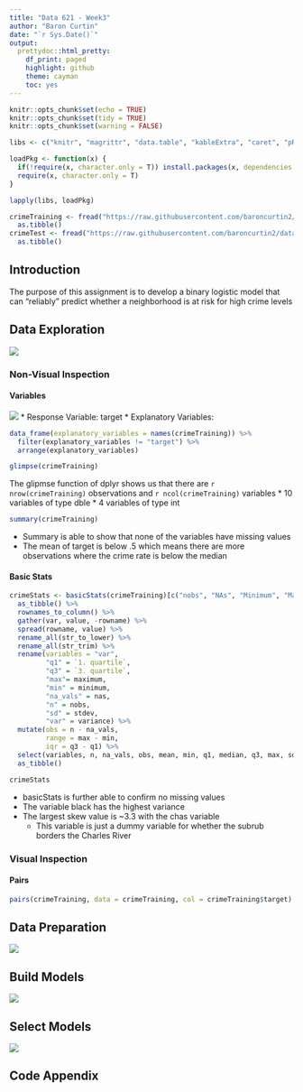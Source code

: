 ```yaml
---
title: "Data 621 - Week3"
author: "Baron Curtin"
date: "`r Sys.Date()`"
output:
  prettydoc::html_pretty:
    df_print: paged
    highlight: github
    theme: cayman
    toc: yes
---
```


```r
knitr::opts_chunk$set(echo = TRUE)
knitr::opts_chunk$set(tidy = TRUE)
knitr::opts_chunk$set(warning = FALSE)

libs <- c("knitr", "magrittr", "data.table", "kableExtra", "caret", "pROC", "zoo", "ISLR", "leaps", "fBasics", "reshape2", "tidyverse")

loadPkg <- function(x) {
  if(!require(x, character.only = T)) install.packages(x, dependencies = T)
  require(x, character.only = T)
}

lapply(libs, loadPkg)
```


```r
crimeTraining <- fread("https://raw.githubusercontent.com/baroncurtin2/data621/master/week3/crime-training-data.csv") %>%
  as.tibble()
crimeTest <- fread("https://raw.githubusercontent.com/baroncurtin2/data621/master/week3/crime-evaluation-data.csv") %>%
  as.tibble()
```


## Introduction
The purpose of this assignment is to develop a binary logistic model that can "reliably" predict whether a neighborhood is at risk for high crime levels


## Data Exploration
![](./pics/1.png)

### Non-Visual Inspection

#### Variables
![](./pics/vars.png)
  * Response Variable: target
  * Explanatory Variables:
```r
data_frame(explanatory_variables = names(crimeTraining)) %>%
  filter(explanatory_variables != "target") %>%
  arrange(explanatory_variables)
```


```r
glimpse(crimeTraining)
```
The glipmse function of dplyr shows us that there are `r nrow(crimeTraining)` observations and `r ncol(crimeTraining)` variables
  * 10 variables of type dble
  * 4 variables of type int

```r
summary(crimeTraining)
```
  * Summary is able to show that none of the variables have missing values
  * The mean of target is below .5 which means there are more observations where the crime rate is below the median

#### Basic Stats
```r
crimeStats <- basicStats(crimeTraining)[c("nobs", "NAs", "Minimum", "Maximum", "1. Quartile", "3. Quartile", "Mean", "Median", "Variance", "Stdev", "Skewness", "Kurtosis"),] %>%
  as_tibble() %>%
  rownames_to_column() %>%
  gather(var, value, -rowname) %>%
  spread(rowname, value) %>%
  rename_all(str_to_lower) %>%
  rename_all(str_trim) %>%
  rename(variables = "var",
         "q1" = `1. quartile`,
         "q3" = `3. quartile`,
         "max"= maximum,
         "min" = minimum,
         "na_vals" = nas, 
         "n" = nobs,
         "sd" = stdev,
         "var" = variance) %>%
  mutate(obs = n - na_vals,
         range = max - min,
         iqr = q3 - q1) %>%
  select(variables, n, na_vals, obs, mean, min, q1, median, q3, max, sd, var, range, iqr, skewness, kurtosis) %>%
  as_tibble()

crimeStats
```
  * basicStats is further able to confirm no missing values
  * The variable black has the highest variance
  * The largest skew value is ~3.3 with the chas variable
    + This variable is just a dummy variable for whether the subrub borders the Charles River

### Visual Inspection

#### Pairs
```r
pairs(crimeTraining, data = crimeTraining, col = crimeTraining$target)
```



## Data Preparation
![](./pics/2.png)


## Build Models
![](./pics/3.png)


## Select Models
![](./pics/4.png)


## Code Appendix

```r
```